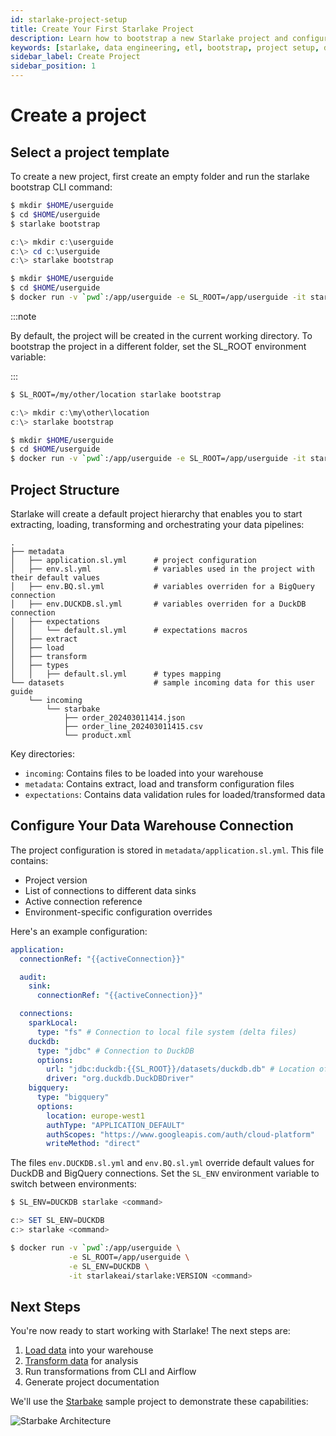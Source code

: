 ```yaml
---
id: starlake-project-setup
title: Create Your First Starlake Project
description: Learn how to bootstrap a new Starlake project and configure your data warehouse connection for pipelines
keywords: [starlake, data engineering, etl, bootstrap, project setup, data warehouse, bigquery, duckdb]
sidebar_label: Create Project
sidebar_position: 1
---
```


# Create a project


## Select a project template

To create a new project, first create an empty folder and run the starlake bootstrap CLI command:

<Tabs groupId="platforms">
<TabItem value="linux_macos" label="Linux/MacOS">

```bash
$ mkdir $HOME/userguide
$ cd $HOME/userguide
$ starlake bootstrap
```

</TabItem>
<TabItem value="windows" label="Windows">

```powershell
c:\> mkdir c:\userguide
c:\> cd c:\userguide
c:\> starlake bootstrap
```

</TabItem>
<TabItem value="docker" label="Docker">

```bash
$ mkdir $HOME/userguide
$ cd $HOME/userguide
$ docker run -v `pwd`:/app/userguide -e SL_ROOT=/app/userguide -it starlakeai/starlake:VERSION bootstrap
```

</TabItem>
</Tabs>

:::note

By default, the project will be created in the current working directory.
To bootstrap the project in a different folder, set the SL_ROOT environment variable:

:::

<Tabs groupId="platforms">
<TabItem value="linux_macos" label="Linux/MacOS">

```bash
$ SL_ROOT=/my/other/location starlake bootstrap
```

</TabItem>
<TabItem value="windows" label="Windows">

```powershell
c:\> mkdir c:\my\other\location
c:\> starlake bootstrap
```

</TabItem>
<TabItem value="docker" label="Docker">

```bash
$ mkdir $HOME/userguide
$ cd $HOME/userguide
$ docker run -v `pwd`:/app/userguide -e SL_ROOT=/app/userguide -it starlakeai/starlake:VERSION bootstrap
```

</TabItem>
</Tabs>

## Project Structure

Starlake will create a default project hierarchy that enables you to start extracting, loading, transforming and orchestrating your data pipelines:

```text {2,5,7,8,9,10,11,12,13}
.
├── metadata
│   ├── application.sl.yml      # project configuration
│   ├── env.sl.yml              # variables used in the project with their default values
│   ├── env.BQ.sl.yml           # variables overriden for a BigQuery connection
│   ├── env.DUCKDB.sl.yml       # variables overriden for a DuckDB connection
│   ├── expectations
│   │   └── default.sl.yml      # expectations macros
│   ├── extract
│   ├── load
│   ├── transform
│   ├── types
│   │   ├── default.sl.yml      # types mapping
└── datasets                    # sample incoming data for this user guide
    └── incoming
        └── starbake
            ├── order_202403011414.json
            ├── order_line_202403011415.csv
            └── product.xml
```

Key directories:
- `incoming`: Contains files to be loaded into your warehouse
- `metadata`: Contains extract, load and transform configuration files
- `expectations`: Contains data validation rules for loaded/transformed data

## Configure Your Data Warehouse Connection

The project configuration is stored in `metadata/application.sl.yml`. This file contains:
- Project version
- List of connections to different data sinks
- Active connection reference
- Environment-specific configuration overrides

Here's an example configuration:

```yaml title="metadata/application.sl.yml"
application:
  connectionRef: "{{activeConnection}}"

  audit:
    sink:
      connectionRef: "{{activeConnection}}"

  connections:
    sparkLocal:
      type: "fs" # Connection to local file system (delta files)
    duckdb:
      type: "jdbc" # Connection to DuckDB
      options:
        url: "jdbc:duckdb:{{SL_ROOT}}/datasets/duckdb.db" # Location of the DuckDB database
        driver: "org.duckdb.DuckDBDriver"
    bigquery:
      type: "bigquery"
      options:
        location: europe-west1
        authType: "APPLICATION_DEFAULT"
        authScopes: "https://www.googleapis.com/auth/cloud-platform"
        writeMethod: "direct"
```

The files `env.DUCKDB.sl.yml` and `env.BQ.sl.yml` override default values for DuckDB and BigQuery connections. Set the `SL_ENV` environment variable to switch between environments:

<Tabs groupId="platforms">

<TabItem value="linux_macos" label="Linux/MacOS">

```bash
$ SL_ENV=DUCKDB starlake <command>
```

</TabItem>
<TabItem value="windows" label="Windows">

```powershell
c:> SET SL_ENV=DUCKDB
c:> starlake <command>
```

</TabItem>
<TabItem value="docker" label="Docker">

```bash
$ docker run -v `pwd`:/app/userguide \
             -e SL_ROOT=/app/userguide \
             -e SL_ENV=DUCKDB \
             -it starlakeai/starlake:VERSION <command>
```

</TabItem>
</Tabs>

## Next Steps

You're now ready to start working with Starlake! The next steps are:

1. [Load data](load/tutorial) into your warehouse
2. [Transform data](transform/tutorial) for analysis
3. Run transformations from CLI and Airflow
4. Generate project documentation

We'll use the [Starbake](https://github.com/starlake-ai/StarBake/) sample project to demonstrate these capabilities:

![Starbake Architecture](/img/starbake.png)
